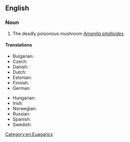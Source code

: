 ==English==

===Noun===
{{wikipedia|Amanita phalloides}}
{{en-noun}}

# The deadly poisonous mushroom ''[[Amanita phalloides]]''.

====Translations====
{{trans-top|''Amanita phalloides''}}
* Bulgarian: {{t|bg|зелена мухоморка}}
* Czech: {{t|cs|muchomůrka zelená|f}}
* Danish: {{t|da|grøn fluesvamp|c}}
* Dutch: {{t|nl|groene knolamaniet}}
* Estonian: {{t+|et|roheline kärbseseen}}
* Finnish: {{t+|fi|kavalakärpässieni}}
* German: {{t+|de|Grüner Knollenblätterpilz|m}}
{{trans-mid}}
* Hungarian: {{t|hu|gyilkos galóca}}
* Irish: {{t|ga|caidhp bháis|f}}
* Norwegian: {{t|no|grønn fluesopp}}
* Russian: {{t|ru|бле́дная пога́нка|f}}
* Spanish: {{t|es|oronja verde|f}}
* Swedish: {{t|sv|lömsk flugsvamp|c}}
{{trans-bottom}}

[[Category:en:Euagarics]]